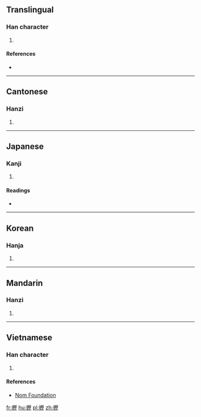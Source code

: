 ==Translingual==

===Han character===
{{Han char|rn=64|rad=手|as=16|sn=19|four=|canj=手一竹一 (QMHM)|ids=⿰[[扌]][[歷]]}}

# {{defn|Han|sort=手16}}

====References====
* {{Han ref|kx=0462.280|dkj=12957|dj=0811.280|hdz=31982.090|uh=650A|ud=25866}}

----

==Cantonese==

===Hanzi===
{{yue-hanzi|jyut=[[lik6]]|y=lik6}}

# {{defn|lang=yue|sort=手16}}

----

==Japanese==

===Kanji===
{{ja-kanji|grade=|rs=手16}}

# {{defn|lang=ja|sort=手16}}

====Readings====
* {{ja-readings|on=[[ふき]] (fuki), [[りゃく]] (ryaku)|kun=[[うつ]] (utsu)}}

----

==Korean==

===Hanja===
{{ko-hanja|hangeul=[[려]], [[여]]|eumhun=|rv=ryeo, yeo|mr=ryŏ, yŏ|y=lye, ye}}

# {{defn|lang=ko|sort=手16}}

----

==Mandarin==

===Hanzi===
{{cmn-hanzi|pin=[[lì]] ([[li4]]), [[huǎn]] ([[huan3]])|wg=li<sup>4</sup>, huan<sup>3</sup>}}

# {{defn|lang=cmn|sort=手16}}

----

==Vietnamese==

===Han character===
{{vi-readings|rs=手16| hanviet = [[lách]], [[rạch]], [[rịch]], [[vạch]]}}

# {{defn|lang=vi|sort=手16}}

====References====
*[http://nomfoundation.org/common/nom_details.php?codepoint=650a Nom Foundation]

[[fr:攊]]
[[hu:攊]]
[[pl:攊]]
[[zh:攊]]